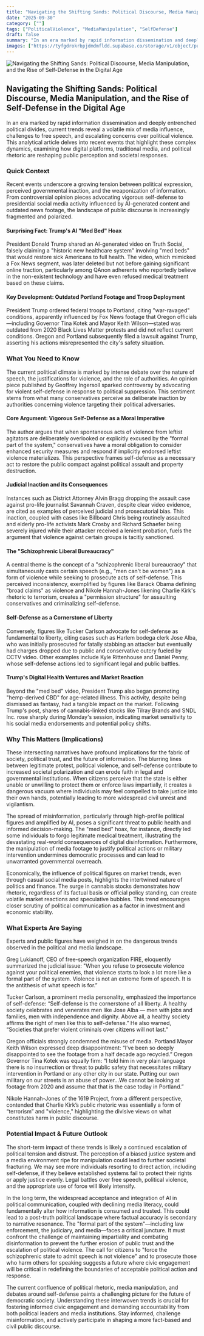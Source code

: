 ```yaml
---
title: "Navigating the Shifting Sands: Political Discourse, Media Manipulation, and the Rise of Self-Defense in the Digital Age"
date: "2025-09-30"
category: [""]
tags: ["PoliticalViolence", "MediaManipulation", "SelfDefense"]
draft: false
summary: "In an era marked by rapid information dissemination and deeply entrenched political divides, current trends reveal a volatile mix of media influence, challenges to free speech, and escalating concerns over political violence. This analytical article delves into recent events that highlight these complex dynamics, examining how digital platforms, traditional media, and political rhetoric are reshaping public perception and societal responses."
images: ["https://tyfgdrokrbpjdmdmfldd.supabase.co/storage/v1/object/public/image/2025-09-30-02-04-23-952-04-00.jpg"]
---
```



![Navigating the Shifting Sands: Political Discourse, Media Manipulation, and the Rise of Self-Defense in the Digital Age](https://tyfgdrokrbpjdmdmfldd.supabase.co/storage/v1/object/public/image/2025-09-30-02-04-23-952-04-00.jpg)

## Navigating the Shifting Sands: Political Discourse, Media Manipulation, and the Rise of Self-Defense in the Digital Age

In an era marked by rapid information dissemination and deeply entrenched political divides, current trends reveal a volatile mix of media influence, challenges to free speech, and escalating concerns over political violence. This analytical article delves into recent events that highlight these complex dynamics, examining how digital platforms, traditional media, and political rhetoric are reshaping public perception and societal responses.

### Quick Context

Recent events underscore a growing tension between political expression, perceived governmental inaction, and the weaponization of information. From controversial opinion pieces advocating vigorous self-defense to presidential social media activity influenced by AI-generated content and outdated news footage, the landscape of public discourse is increasingly fragmented and polarized.

#### Surprising Fact: Trump's AI "Med Bed" Hoax

President Donald Trump shared an AI-generated video on Truth Social, falsely claiming a "historic new healthcare system" involving "med beds" that would restore sick Americans to full health. The video, which mimicked a Fox News segment, was later deleted but not before gaining significant online traction, particularly among QAnon adherents who reportedly believe in the non-existent technology and have even refused medical treatment based on these claims.

#### Key Development: Outdated Portland Footage and Troop Deployment

President Trump ordered federal troops to Portland, citing "war-ravaged" conditions, apparently influenced by Fox News footage that Oregon officials—including Governor Tina Kotek and Mayor Keith Wilson—stated was outdated from 2020 Black Lives Matter protests and did not reflect current conditions. Oregon and Portland subsequently filed a lawsuit against Trump, asserting his actions misrepresented the city's safety situation.

### What You Need to Know

The current political climate is marked by intense debate over the nature of speech, the justifications for violence, and the role of authorities. An opinion piece published by Geoffrey Ingersoll sparked controversy by advocating for violent self-defense in response to political suppression. This sentiment stems from what many conservatives perceive as deliberate inaction by authorities concerning violence targeting their political adversaries.

#### Core Argument: Vigorous Self-Defense as a Moral Imperative

The author argues that when spontaneous acts of violence from leftist agitators are deliberately overlooked or explicitly excused by the "formal part of the system," conservatives have a moral obligation to consider enhanced security measures and respond if implicitly endorsed leftist violence materializes. This perspective frames self-defense as a necessary act to restore the public compact against political assault and property destruction.

#### Judicial Inaction and its Consequences

Instances such as District Attorney Alvin Bragg dropping the assault case against pro-life journalist Savannah Craven, despite clear video evidence, are cited as examples of perceived judicial and prosecutorial bias. This inaction, coupled with cases like Billboard Chris being routinely assaulted and elderly pro-life activists Mark Crosby and Richard Schaefer being severely injured while their attacker received a lenient probation, fuels the argument that violence against certain groups is tacitly sanctioned.

#### The "Schizophrenic Liberal Bureaucracy"

A central theme is the concept of a "schizophrenic liberal bureaucracy" that simultaneously casts certain speech (e.g., "men can't be women") as a form of violence while seeking to prosecute acts of self-defense. This perceived inconsistency, exemplified by figures like Barack Obama defining "broad claims" as violence and Nikole Hannah-Jones likening Charlie Kirk's rhetoric to terrorism, creates a "permission structure" for assaulting conservatives and criminalizing self-defense.

#### Self-Defense as a Cornerstone of Liberty

Conversely, figures like Tucker Carlson advocate for self-defense as fundamental to liberty, citing cases such as Harlem bodega clerk Jose Alba, who was initially prosecuted for fatally stabbing an attacker but eventually had charges dropped due to public and conservative outcry fueled by CCTV video. Other examples include Kyle Rittenhouse and Daniel Penny, whose self-defense actions led to significant legal and public battles.

#### Trump's Digital Health Ventures and Market Reaction

Beyond the "med bed" video, President Trump also began promoting "hemp-derived CBD" for age-related illness. This activity, despite being dismissed as fantasy, had a tangible impact on the market. Following Trump's post, shares of cannabis-linked stocks like Tilray Brands and SNDL Inc. rose sharply during Monday's session, indicating market sensitivity to his social media endorsements and potential policy shifts.

### Why This Matters (Implications)

These intersecting narratives have profound implications for the fabric of society, political trust, and the future of information. The blurring lines between legitimate protest, political violence, and self-defense contribute to increased societal polarization and can erode faith in legal and governmental institutions. When citizens perceive that the state is either unable or unwilling to protect them or enforce laws impartially, it creates a dangerous vacuum where individuals may feel compelled to take justice into their own hands, potentially leading to more widespread civil unrest and vigilantism.

The spread of misinformation, particularly through high-profile political figures and amplified by AI, poses a significant threat to public health and informed decision-making. The "med bed" hoax, for instance, directly led some individuals to forgo legitimate medical treatment, illustrating the devastating real-world consequences of digital disinformation. Furthermore, the manipulation of media footage to justify political actions or military intervention undermines democratic processes and can lead to unwarranted governmental overreach.

Economically, the influence of political figures on market trends, even through casual social media posts, highlights the intertwined nature of politics and finance. The surge in cannabis stocks demonstrates how rhetoric, regardless of its factual basis or official policy standing, can create volatile market reactions and speculative bubbles. This trend encourages closer scrutiny of political communication as a factor in investment and economic stability.

### What Experts Are Saying

Experts and public figures have weighed in on the dangerous trends observed in the political and media landscape.

Greg Lukianoff, CEO of free-speech organization FIRE, eloquently summarized the judicial issue: "When you refuse to prosecute violence against your political enemies, that violence starts to look a lot more like a formal part of the system. Violence is not an extreme form of speech. It is the antithesis of what speech is for.”

Tucker Carlson, a prominent media personality, emphasized the importance of self-defense: “Self-defense is the cornerstone of all liberty. A healthy society celebrates and venerates men like Jose Alba — men with jobs and families, men with independence and dignity. Above all, a healthy society affirms the right of men like this to self-defense.” He also warned, “Societies that prefer violent criminals over citizens will not last.”

Oregon officials strongly condemned the misuse of media. Portland Mayor Keith Wilson expressed deep disappointment: “I’ve been so deeply disappointed to see the footage from a half decade ago recycled.” Oregon Governor Tina Kotek was equally firm: “I told him in very plain language there is no insurrection or threat to public safety that necessitates military intervention in Portland or any other city in our state. Putting our own military on our streets is an abuse of power…We cannot be looking at footage from 2020 and assume that that is the case today in Portland.”

Nikole Hannah-Jones of the 1619 Project, from a different perspective, contended that Charlie Kirk’s public rhetoric was essentially a form of “terrorism” and "violence," highlighting the divisive views on what constitutes harm in public discourse.

### Potential Impact & Future Outlook

The short-term impact of these trends is likely a continued escalation of political tension and distrust. The perception of a biased justice system and a media environment ripe for manipulation could lead to further societal fracturing. We may see more individuals resorting to direct action, including self-defense, if they believe established systems fail to protect their rights or apply justice evenly. Legal battles over free speech, political violence, and the appropriate use of force will likely intensify.

In the long term, the widespread acceptance and integration of AI in political communication, coupled with declining media literacy, could fundamentally alter how information is consumed and trusted. This could lead to a post-truth political landscape where factual accuracy is secondary to narrative resonance. The "formal part of the system"—including law enforcement, the judiciary, and media—faces a critical juncture. It must confront the challenge of maintaining impartiality and combating disinformation to prevent the further erosion of public trust and the escalation of political violence. The call for citizens to "force the schizophrenic state to admit speech is not violence" and to prosecute those who harm others for speaking suggests a future where civic engagement will be critical in redefining the boundaries of acceptable political action and response.

The current confluence of political rhetoric, media manipulation, and debates around self-defense paints a challenging picture for the future of democratic society. Understanding these interwoven trends is crucial for fostering informed civic engagement and demanding accountability from both political leaders and media institutions. Stay informed, challenge misinformation, and actively participate in shaping a more fact-based and civil public discourse.


